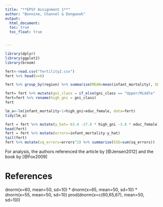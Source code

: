 ```yaml
---
title: "**EPSY Assignment 1**"
author: "Bonnine, Channel & Dongwook"
output: 
  html_document:
  toc: true
  toc_float: true


---
```


```r
library(dplyr)
library(ggplot2)
library(broom)

fert<-read.csv("fertility2.csv")
fert %>% head(n=6)
```

``` r
fert %>% group_by(region) %>% summarise(MEAN=mean(infant_mortality), SD=sd(infant_mortality))
```

``` r
fert= fert %>% mutate(gni_class = if_else(gni_class == "Upper/Middle" | gni_class == "Upper", 1,0))
fert=fert %>% rename(high_gni = gni_class)
fert
```

``` r
lm_a<-lm(infant_mortality~1+high_gni+educ_female, data=fert)
tidy(lm_a)
```


``` r
fert = fert %>% mutate(y_hat= 63.4 -17.6 * high_gni -3.6 * educ_female) 
head(fert)
fert = fert %>% mutate(errors=infant_mortality-y_hat)
tail(fert)
fert %>% mutate(sq_errors=errors^2) %>% summarise(SSE=sum(sq_errors))
```

For analysis, the authors referenced the article by [@Jensen2012] and the book by [@Fox2009]

# References



dnorm(x=60, mean=50, sd=10) * dnorm(x=65, mean=50, sd=10) * dnorm(x=55, mean=50, sd=10)
prod(dnorm(x=c(60,65,67), mean=50, sd=10))

